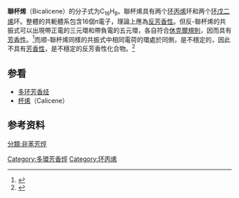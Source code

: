 {{multiple issues|
{{expand|time=2016-12-11T01:00:02+00:00}}
{{refimprove|time=2016-12-11T01:00:02+00:00}}
}}
{{Chembox
| Name = 反-聯杯烯
| ImageFile = Trans-Bicalicene.svg
| ImageSize = 200px
| IUPACName = (4aZ,8aZ)-Dicyclopenta[a,e]dicyclopropa[c,g][8]annulene<br />Dicyclopenta[a,e]dicyclopropa[c,g]cyclooctene
| OtherNames = 
| Section1 = {{Chembox Identifiers
| CASNo_Ref = {{cascite|changed|??}}
| CASNo =  73091-52-8
|  PubChem = 5257656
|  ChemSpiderID = 4423214
|  SMILES = C1=CC2=C3C=C3C4=CC=CC4=C5C=C5C2=C1
|  SMILES1 = c1c/c/2c\3/c(c3)c4/c(c/5\c(c2c1)c5)/ccc4
|  InChI = 1/C16H8/c1-3-9-10(4-1)14-8-16(14)12-6-2-5-11(12)15-7-13(9)15/h1-8H/b13-9-,14-10-,15-11-,16-12-
|  InChIKey = FVDGMBFXSFSQOU-NONDJZLBBM
|  StdInChI = 1S/C16H8/c1-3-9-10(4-1)14-8-16(14)12-6-2-5-11(12)15-7-13(9)15/h1-8H/b13-9-,14-10-,15-11-,16-12-
|  StdInChIKey = FVDGMBFXSFSQOU-NONDJZLBSA-N
  }}
| Section2 = {{Chembox Properties
| C=16|H=8
| Appearance = 
| Density = 
| MeltingPt =  125-130°C (dec)<ref name = "Yonedo__1984">{{cite journal | last1 = Yonedo | first1 = Shigeo | last2 = Shibata | first2 = Mitsuhiro | last3 = Kida | first3 = Shuji | last4 = Yoshida | first4 = Zen-ichi | last5 = Kai | first5 = Yasusi | last6 = Miki | first6 = Kunio | last7 = Kasai | first7 = Nobutami  |  name-list-format  =  vanc  | title = A Novel Aromatic Hydrocarbon with 16π-Electron Periphery:"Cyclic Bicalicene" | journal = Angewandte Chemie International Edition in English | date = January 1984 | volume = 23 | issue = 1 | pages = 63–64 | doi = 10.1002/anie.198400631}}</ref>
| BoilingPt = 
| Solubility = 
  }}
}}
{{Chembox
| Name = 顺-聯杯烯
| ImageFile = Cis-Bicalicene.svg
| ImageSize = 200px
| IUPACName = Dicyclopenta[a,c]dicyclopropa[e,g]cyclooctene
| OtherNames = 
| Section1 = {{Chembox Identifiers
| CASNo = 122605-73-6
| CASNo_Ref = {{cascite|changed|??}}
| PubChem = 
| ChemSpiderID = 
| SMILES = C1=CC2=C3C=C3C4=CC4=C5C=CC=C5C2=C1
| StdInChI = 
| StdInChIKey = 
}}
| Section2 = {{Chembox Properties
| C=16|H=8
| Appearance = 
| Density = 
| MeltingPt =
| BoilingPt = 
| Solubility = 
  }}
}}
'''聯杯烯'''（Bicalicene）的分子式为C<sub>16</sub>H<sub>8</sub>。聯杯烯具有两个[[环丙烯|环丙烯]]环和两个[[环戊二烯|环戊二烯]]环。整體的共軛體系包含16個π電子，理論上應為[[反芳香性|反芳香性]]。但反-聯杯烯的共振式可以出現帶正電的三元環和帶負電的五元環，各自符合[[休克爾規則|休克爾規則]]，因而具有[[芳香性|芳香性]]。<ref name= "Oziminski_2013">{{cite journal | vauthors =  Oziminski WP, Palusia M | title = Capturing the elusive aromaticity of bicalicene  | journal = Physical Chemistry Chemical Physics | year = 2013 | volume = 15 | issue = | pages = 3286–3293| doi = 10.1039/C2CP43426A  }}</ref>而顺-聯杯烯同樣的共振式中相同電荷的環處於同側，是不穩定的，因此不具有[[芳香性|芳香性]]，是不穩定的反芳香性化合物。<ref>{{cite journal |author=Jelena Đurđević Nikolić |author2=Ivan Gutman | title = A Comparative Study of the Two Isomers of Bicalicene  | journal = Polycyclic Aromatic Compounds | year = 2016 | volume = | issue = | pages = 1-7 | doi = 10.1080/10406638.2016.1140659  }}</ref>

== 参看 ==
* [[多环芳香烃|多环芳香烃]]
* [[杯烯|杯烯]]（Calicene）

==参考资料==
{{reflist}}
{{多环芳烃}}
{{Authority control}}
[[Category:多環芳香烴|Category:多環芳香烴]]
[[Category:环丙烯|Category:环丙烯]]
[[分類:非苯芳烴|分類:非苯芳烴]]
{{Hydrocarbon-stub}}